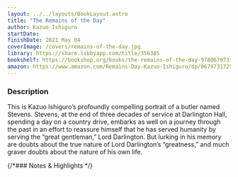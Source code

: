 ```yaml
---
layout: ../../layouts/BookLayout.astro
title: "The Remains of the Day"
author: Kazuo Ishiguro
startDate:
finishDate: 2021 May 04
coverImage: /covers/remains-of-the-day.jpg
library: https://share.libbyapp.com/title/356385
bookshelf: https://bookshop.org/books/the-remains-of-the-day-9780679731726/9780679731726
amazon: https://www.amazon.com/Remains-Day-Kazuo-Ishiguro/dp/0679731725/
---
```


<ReadingTime
  startDate  = {frontmatter.startDate}
  finishDate = {frontmatter.finishDate}
/>

### Description
This is Kazuo Ishiguro’s profoundly compelling portrait of a butler named Stevens. Stevens, at the end of three decades of service at Darlington Hall, spending a day on a country drive, embarks as well on a journey through the past in an effort to reassure himself that he has served humanity by serving the “great gentleman,” Lord Darlington. But lurking in his memory are doubts about the true nature of Lord Darlington’s “greatness,” and much graver doubts about the nature of his own life.

{/*### Notes & Highlights */}

<BuyBook
  library   = {frontmatter.library}
  bookshelf = {frontmatter.bookshelf}
  amazon    = {frontmatter.amazon}
/>
